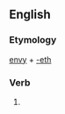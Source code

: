 ==English==

===Etymology===
[[envy]] + [[-eth]]

===Verb===
{{en-verb form}}

# {{archaic third-person singular of|envy}}